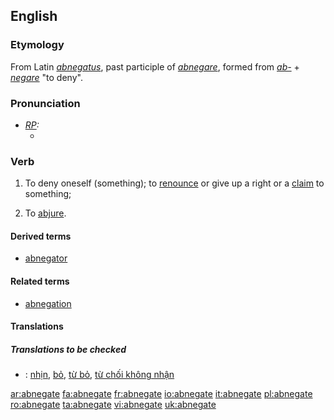 ==English==
===Etymology===
From Latin ''[[abnegatus]]'', past participle of ''[[abnegare]]'', formed from ''[[ab-]]'' + ''[[negare]]'' "to deny".

===Pronunciation===
* ''[[RP]]:''
** {{IPA|/ˈæbnɪgeɪt/}}

===Verb===
{{en-verb|abnegat|ing}}

# {{transitive}} To deny oneself (something); to [[renounce]] or give up a right or a [[claim]] to something; 
# {{transitive}} To [[abjure]].

====Derived terms====
* [[abnegator]]

====Related terms====
* [[abnegation]]

====Translations====
=====Translations to be checked=====
{{checktrans}}
*{{ttbc|Vietnamese}}: [[nhịn]], [[bỏ]], [[từ bỏ]], [[từ chối không nhận]]

[[ar:abnegate]]
[[fa:abnegate]]
[[fr:abnegate]]
[[io:abnegate]]
[[it:abnegate]]
[[pl:abnegate]]
[[ro:abnegate]]
[[ta:abnegate]]
[[vi:abnegate]]
[[uk:abnegate]]
